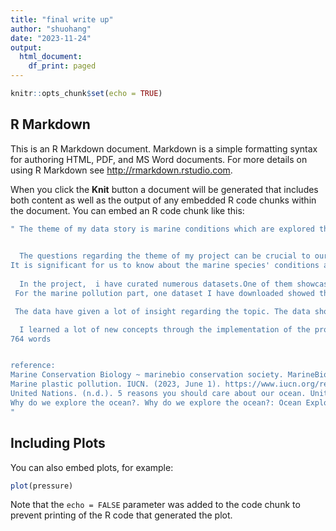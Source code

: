 ```yaml
---
title: "final write up"
author: "shuohang"
date: "2023-11-24"
output:
  html_document:
    df_print: paged
---
```


```r
knitr::opts_chunk$set(echo = TRUE)
```

## R Markdown

This is an R Markdown document. Markdown is a simple formatting syntax for authoring HTML, PDF, and MS Word documents. For more details on using R Markdown see <http://rmarkdown.rstudio.com>.

When you click the **Knit** button a document will be generated that includes both content as well as the output of any embedded R code chunks within the document. You can embed an R code chunk like this:

```r
" The theme of my data story is marine conditions which are explored through two categories, marine species and the the current condition of marine pollution. The question originating from this general subject is,” What are the current marine conditions? considering both species diversity and the marine pollution conditions.”The final theme slightly deviated from the original theme that I proposed earlier this semester. This is because my understanding of this subject deepened as the project progressed. Thus, I decided to narrow the focus to these two distinct categories. Moreover, I separated the two topics into 2 distinct tabs on the project so that the users could have a more organised and comprehensive exploration of the marine conditions.

  
  The questions regarding the theme of my project can be crucial to our society or even to all of humanity worldwide. The topic is significant not only because the ocean takes up 70% of our mother planet(Nora,2023), but more importantly because the conditions of the ocean are closely related to the survival of mankind(UN,n.d.).After numerous research and investigation of datasets, It has become evident that the conditions of the marine species and marine pollution states are the two most crucial aspects for users to understand the complexities of marine conditions.
It is significant for us to know about the marine species' conditions as the populations of many marine species are declining at an unsustainable rate, while the number of endangered species is increasing.(Marinebio,2023). On the other hand, the awareness of marine pollution conditions is also very important as the dumped wastes, especially plastic pollution to the ocean environment will directly threaten human being’s daily life , by threatening food safety and quality, human health, and contributing to climate change(IUCN,2023).
 
  In the project,  i have curated numerous datasets.One of them showcases a computer-generated prediction of the natural distribution of marine species within a distance of 50km near the equator. This data contributes to the conditions of marine species near the equator. 
 For the marine pollution part, one dataset I have downloaded showed the percentage of different types of marine waste that is received by the ocean in general. Another similar set of data represents the statistics that what are the different types of wastes that are intentionally discarded from human beings and into different marine ecosystems. Both the two data described the marine pollution conditions and pointed out that plastic is a major marine waste. From these two data inspecting the question from a broader perspective, the project then delves into more specific investigations on plastic pollution in marine ecosystems. Two datasets regarding the increasing trend of plastic production worldwide and each country’s emitted plastic waste to the ocean per capita are presented in the last part of the project. According to researchers, plastic waste is likely to increase by 3 times in 2040, therefore the last data visualisation also includes a prediction of the emitted plastic pollution per capita in each country in the year 2040. 

 The data have given a lot of insight regarding the topic. The data showing marine species count near the equator have revealed that more species are gathered around the northern part of Australia. While the plastic production data have showcased a significant overall increase in plastic production for a long time, it is depicted by an always positive gradient line on the graph.We can also observe from the graph under the “major waste per country section” that almost every location’s top category of waste received is plastic. The top point for each line graph in the app for different locations belongs to the plastic category.

  I learned a lot of new concepts through the implementation of the project. For example, I learned how to remove the unwanted columns of a CSV and also how to combine 2 CSV files together by renaming the column names of one of the CSV files. I learnt how to cooperate with the Shiny app website, if the app cannot be published successfully, we can look at the logos part on the website to see which part went wrong. Another thing that is interesting to me is the process of adjusting the colours and background colours of the apps and the website, I am fascinated by the huge variety of colours on Shiny.To improve the appearance of the webpage, i also learnt a bit of HTML language (which is really tough for me, and applied it to the website. Furthermore, I learnt how to utilise the “Leaflet ” package to make it represent my data.
764 words


reference:
Marine Conservation Biology ~ marinebio conservation society. MarineBio Conservation Society. (2023, August 5). https://www.marinebio.org/conservation/marine-conservation-biology/
Marine plastic pollution. IUCN. (2023, June 1). https://www.iucn.org/resources/issues-brief/marine-plastic-pollution
United Nations. (n.d.). 5 reasons you should care about our ocean. United Nations. https://www.un.org/en/desa/5-reasons-you-should-care-about-our-ocean
Why do we explore the ocean?. Why do we explore the ocean?: Ocean Exploration Facts: NOAA Ocean Exploration. (n.d.). https://oceanexplorer.noaa.gov/facts/why.html 
"
```

## Including Plots

You can also embed plots, for example:

```r
plot(pressure)
```

Note that the `echo = FALSE` parameter was added to the code chunk to prevent printing of the R code that generated the plot.
